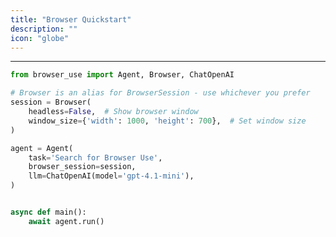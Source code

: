 ```yaml
---
title: "Browser Quickstart"
description: ""
icon: "globe"
---
```



---

```python
from browser_use import Agent, Browser, ChatOpenAI

# Browser is an alias for BrowserSession - use whichever you prefer
session = Browser(
	headless=False,  # Show browser window
	window_size={'width': 1000, 'height': 700},  # Set window size
)

agent = Agent(
	task='Search for Browser Use',
	browser_session=session,
	llm=ChatOpenAI(model='gpt-4.1-mini'),
)


async def main():
	await agent.run()
```
